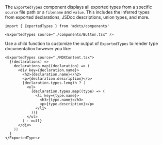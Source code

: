 The `ExportedTypes` component displays all exported types from a specific `source` file path or a `filename` and `value`. This includes the inferred types from exported declarations, JSDoc descriptions, union types, and more.

```mdx
import { ExportedTypes } from 'mdxts/components'

<ExportedTypes source="./components/Button.tsx" />
```

Use a child function to customize the output of `ExportedTypes` to render type documentation however you like:

```tsx
<ExportedTypes source="./MDXContent.tsx">
  {(declarations) =>
    declarations.map((declaration) => (
      <div key={declaration.name}>
        <h2>{declaration.name}</h2>
        <p>{declaration.description}</p>
        {declaration.types.length ? (
          <ul>
            {declaration.types.map((type) => (
              <li key={type.name}>
                <h3>{type.name}</h3>
                <p>{type.description}</p>
              </li>
            ))}
          </ul>
        ) : null}
      </div>
    ))
  }
</ExportedTypes>
```
